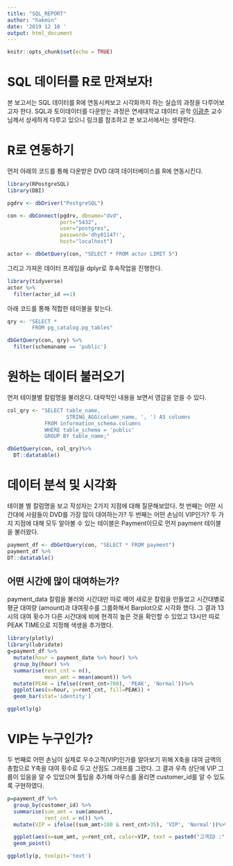 ---
title: "SQL_REPORT"
author: "hakmin"
date: '2019 12 10 '
output: html_document
---

```{r setup, include=FALSE}
knitr::opts_chunk$set(echo = TRUE)
```

# SQL 데이터를 R로 만져보자!

본 보고서는 SQL 데이터를 R에 연동시켜보고 시각화까지 하는 실습의 과정을 다루어보고자 한다. SQL과 토이데이터를 다운받는 과정은 연세대학교 데이터 공학 [이광춘](hhttps://statkclee.github.io/data-science/ds-postgreSQL.html) 교수님께서 상세하게 다루고 있으니 링크를 참조하고 본 보고서에서는 생략한다.

# R로 연동하기

먼저 아래의 코드를 통해 다운받은 DVD 대여 데이터베이스를 R에 연동시킨다.

```{r warning=FALSE, message=FALSE}
library(RPostgreSQL)
library(DBI)

pgdrv <- dbDriver("PostgreSQL")

con <- dbConnect(pgdrv, dbname="dvd", 
                 port="5432", 
                 user="postgres", 
                 password='dhy01147!', 
                 host="localhost")

actor <- dbGetQuery(con, "SELECT * FROM actor LIMIT 5")

```

그리고 가져온 데이터 프레임을 dplyr로 후속작업을 진행한다.

```{r warning=FALSE, message=FALSE}
library(tidyverse)
actor %>% 
  filter(actor_id ==1)

```

아래 코드를 통해 적합한 테이블을 찾는다.

```{r warning=FALSE, message=FALSE}
qry <- "SELECT *
        FROM pg_catalog.pg_tables"

dbGetQuery(con, qry) %>% 
  filter(schemaname == 'public') 
```

# 원하는 데이터 불러오기

먼저 테이블별 칼럼명을 불러온다. 대략적인 내용을 보면서 영감을 얻을 수 있다.

```{r warning=FALSE, message=FALSE}
col_qry <- "SELECT table_name,
                   STRING_AGG(column_name, ', ') AS columns
            FROM information_schema.columns
            WHERE table_schema = 'public'
            GROUP BY table_name;"

dbGetQuery(con, col_qry)%>%
  DT::datatable()
```

# 데이터 분석 및 시각화

테이블 별 칼럼명을 보고 작성자는 2가지 지점에 대해 질문해보았다. 첫 번째는 어떤 시간대에 사람들이 DVD를 가장 많이 대여하는가? 두 번째는 어떤 손님이 VIP인가? 두 가지 지점에 대해 모두 알아볼 수 있는 테이블은 Payment이므로 먼저 payment 테이블을 불러왔다. 

```{r warning=FALSE, message=FALSE}
payment_df <- dbGetQuery(con, "SELECT * FROM payment")
payment_df %>%
DT::datatable()

```

## 어떤 시간에 많이 대여하는가?

payment_data 칼럼을 불러와 시간대만 따로 떼어 새로운 칼럼을 만들었고 시간대별로 평균 대여량 (amount)과 대여횟수를 그룹화해서 Barplot으로 시각화 했다. 그 결과 13시의 대여 횟수가 다른 시간대에 비에 현격히 높은 것을 확인할 수 있었고  13시만 따로 PEAK TIME으로 지정해 색생을 추가했다.

```{r warning=FALSE, message=FALSE}
library(plotly)
library(lubridate)
g=payment_df %>%
  mutate(hour = payment_date %>% hour) %>%
  group_by(hour) %>%
  summarise(rent_cnt = n(),
            mean_amt = mean(amount)) %>%
  mutate(PEAK = ifelse((rent_cnt>700), 'PEAK', 'Normal'))%>%
  ggplot(aes(x=hour, y=rent_cnt, fill=PEAK)) +
  geom_bar(stat='identity')

ggplotly(g)
```

# VIP는 누구인가?
두 번째로 어떤 손님이 실제로 우수고객(VIP)인가를 알아보기 위해 X축을 대여 금액의 총합으로 Y축을 대여 횟수로 두고 산점도 그래프를 그렸다. 그 결과 우측 상단에 VIP 그룹이 있음을 알 수 있었으며 툴팁을 추가해 마우스를 올리면 customer_id를 알 수 있도록 구현하였다.

```{r warning=FALSE, message=FALSE}
p=payment_df %>%
  group_by(customer_id) %>%
  summarise(sum_amt = sum(amount),
            rent_cnt = n()) %>%
  mutate(VIP = ifelse((sum_amt>180 & rent_cnt>35), 'VIP', 'Normal'))%>%

  ggplot(aes(x=sum_amt, y=rent_cnt, color=VIP, text = paste0("고객ID :", customer_id ))) +
  geom_point()

ggplotly(p, toolpit='text')

```